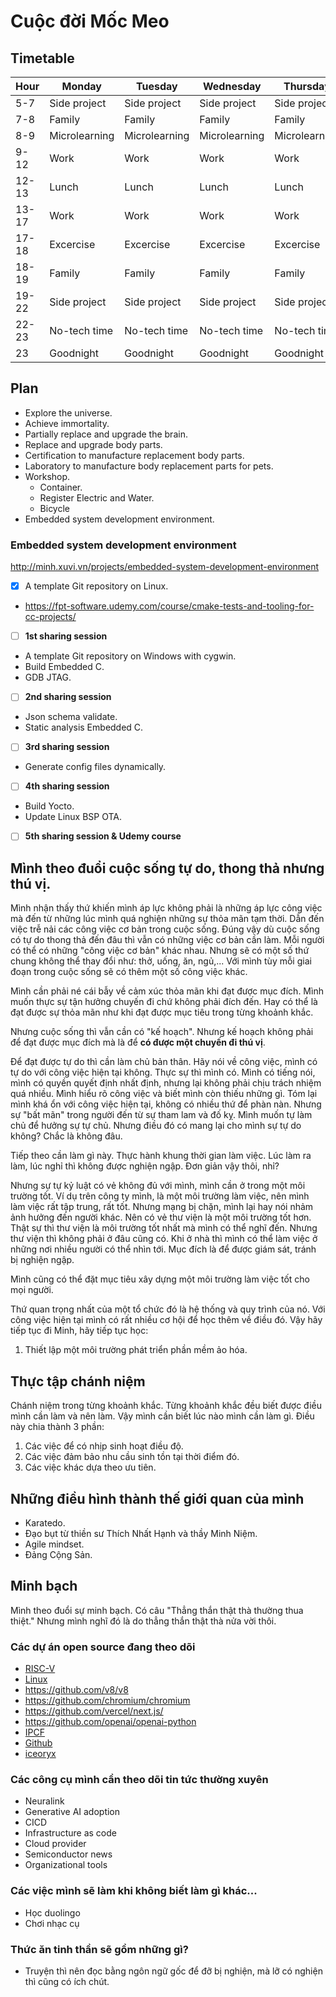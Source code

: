# Cuộc đời Mốc Meo

## Timetable

| Hour  | Monday        | Tuesday       | Wednesday     | Thursday      | Friday        | Saturday      | Sunday        |
| ----- | ------------- | ------------- | ------------- | ------------- | ------------- | ------------- | ------------- |
| 5-7   | Side project  | Side project  | Side project  | Side project  | Side project  | Side project  | Side project  |
| 7-8   | Family        | Family        | Family        | Family        | Family        | Family        | Family        |
| 8-9   | Microlearning | Microlearning | Microlearning | Microlearning | Microlearning | Microlearning | Microlearning |
| 9-12  | Work          | Work          | Work          | Work          | Work          | Side project  | Side project  |
| 12-13 | Lunch         | Lunch         | Lunch         | Lunch         | Lunch         | Lunch         | Lunch         |
| 13-17 | Work          | Work          | Work          | Work          | Work          | Side project  | Side project  |
| 17-18 | Excercise     | Excercise     | Excercise     | Excercise     | Excercise     | Excercise     | Excercise     |
| 18-19 | Family        | Family        | Family        | Family        | Family        | Family        | Family        |
| 19-22 | Side project  | Side project  | Side project  | Side project  | Side project  | Side project  | Side project  |
| 22-23 | No-tech time  | No-tech time  | No-tech time  | No-tech time  | No-tech time  | No-tech time  | No-tech time  |
| 23    | Goodnight     | Goodnight     | Goodnight     | Goodnight     | Goodnight     | Goodnight     | Goodnight     |

## Plan

- Explore the universe.
- Achieve immortality.
- Partially replace and upgrade the brain.
- Replace and upgrade body parts.
- Certification to manufacture replacement body parts.
- Laboratory to manufacture body replacement parts for pets.
- Workshop.
  - Container.
  - Register Electric and Water.
  - Bicycle
- Embedded system development environment.

### Embedded system development environment

http://minh.xuvi.vn/projects/embedded-system-development-environment

- [x] A template Git repository on Linux.
- https://fpt-software.udemy.com/course/cmake-tests-and-tooling-for-cc-projects/
- [ ] **1st sharing session**
- A template Git repository on Windows with cygwin.
- Build Embedded C.
- GDB JTAG.
- [ ] **2nd sharing session**
- Json schema validate.
- Static analysis Embedded C.
- [ ] **3rd sharing session**
- Generate config files dynamically.
- [ ] **4th sharing session**
- Build Yocto.
- Update Linux BSP OTA.
- [ ] **5th sharing session & Udemy course**

## Mình theo đuổi cuộc sống tự do, thong thả nhưng thú vị.

Mình nhận thấy thứ khiến mình áp lực không phải là những áp lực công việc mà đến từ những lúc mình quá nghiện những sự thỏa mãn tạm thời. Dẫn đến việc trễ nải các công việc cơ bản trong cuộc sống. Đúng vậy dù cuộc sống có tự do thong thả đến đâu thì vẫn có những việc cơ bản cần làm. Mỗi người có thể có những "công việc cơ bản" khác nhau. Nhưng sẽ có một số thứ chung không thể thay đổi như: thở, uống, ăn, ngủ,...
Với mình tùy mỗi giai đoạn trong cuộc sống sẽ có thêm một số công việc khác.

Mình cần phải né cái bẫy về cảm xúc thỏa mãn khi đạt được mục đích. Mình muốn thực sự tận hưởng chuyến đi chứ không phải đích đến. Hay có thể là đạt được sự thỏa mãn như khi đạt được mục tiêu trong từng khoảnh khắc.

Nhưng cuộc sống thì vẫn cần có "kế hoạch". Nhưng kế hoạch không phải để đạt được mục đích mà là để **có được một chuyến đi thú vị**.

Để đạt được tự do thì cần làm chủ bản thân. Hãy nói về công việc, mình có tự do với công việc hiện tại không. Thực sự thì mình có. Mình có tiếng nói, mình có quyền quyết định nhất định, nhưng lại không phải chịu trách nhiệm quá nhiều. Mình hiểu rõ công việc và biết mình còn thiếu những gì. Tóm lại mình khá ổn với công việc hiện tại, không có nhiều thứ để phàn nàn. Nhưng sự "bất mãn" trong người đến từ sự tham lam và đố kỵ. Mình muốn tự làm chủ để hưởng sự tự chủ. Nhưng điều đó có mang lại cho mình sự tự do không? Chắc là không đâu.

Tiếp theo cần làm gì này. Thực hành khung thời gian làm việc. Lúc làm ra làm, lúc nghỉ thì không được nghiện ngập. Đơn giản vậy thôi, nhỉ?

Nhưng sự tự kỷ luật có vẻ không đủ với mình, mình cần ở trong một môi trường tốt. Ví dụ trên công ty mình, là một môi trường làm việc, nên mình làm việc rất tập trung, rất tốt. Nhưng mạng bị chặn, mình lại hay nói nhảm ảnh hưởng đến người khác. Nên có vẻ thư viện là một môi trường tốt hơn. Thật sự thì thư viện là môi trường tốt nhất mà mình có thể nghĩ đến. Nhưng thư viện thì không phải ở đâu cũng có. Khi ở nhà thì mình có thể làm việc ở những nơi nhiều người có thể nhìn tới. Mục đích là để được giám sát, tránh bị nghiện ngập.

Mình cũng có thể đặt mục tiêu xây dựng một môi trường làm việc tốt cho mọi người.

Thứ quan trọng nhất của một tổ chức đó là hệ thống và quy trình của nó. Với công việc hiện tại mình có rất nhiều cơ hội để học thêm về điều đó. Vậy hãy tiếp tục đi Minh, hãy tiếp tục học:

1. Thiết lập một môi trường phát triển phần mềm ảo hóa.

## Thực tập chánh niệm

Chánh niệm trong từng khoảnh khắc.
Từng khoảnh khắc đều biết được điều mình cần làm và nên làm.
Vậy mình cần biết lúc nào mình cần làm gì.
Điều này chia thành 3 phần:

1. Các việc để có nhịp sinh hoạt điều độ.
2. Các việc đảm bảo nhu cầu sinh tồn tại thời điểm đó.
3. Các việc khác dựa theo ưu tiên.

## Những điều hình thành thế giới quan của mình

- Karatedo.
- Đạo bụt từ thiền sư Thích Nhất Hạnh và thầy Minh Niệm.
- Agile mindset.
- Đảng Cộng Sản.

## Minh bạch

Mình theo đuổi sự minh bạch.
Có câu "Thẳng thắn thật thà thường thua thiệt."
Nhưng mình nghĩ đó là do thẳng thắn thật thà nửa vời thôi.

### Các dự án open source đang theo dõi

- [RISC-V](https://github.com/riscv)
- [Linux](https://github.com/torvalds/linux)
- https://github.com/v8/v8
- https://github.com/chromium/chromium
- https://github.com/vercel/next.js/
- https://github.com/openai/openai-python
- [IPCF](https://github.com/nxp-auto-linux/ipc-shm)
- [Github](https://github.com/github)
- [iceoryx](https://github.com/eclipse-iceoryx/iceoryx)

### Các công cụ mình cần theo dõi tin tức thường xuyên

- Neuralink
- Generative AI adoption
- CICD
- Infrastructure as code
- Cloud provider
- Semiconductor news
- Organizational tools

### Các việc mình sẽ làm khi không biết làm gì khác...

- Học duolingo
- Chơi nhạc cụ

### Thức ăn tinh thần sẽ gồm những gì?

- Truyện thì nên đọc bằng ngôn ngữ gốc để đỡ bị nghiện, mà lỡ có nghiện thì cũng có ích chút.
